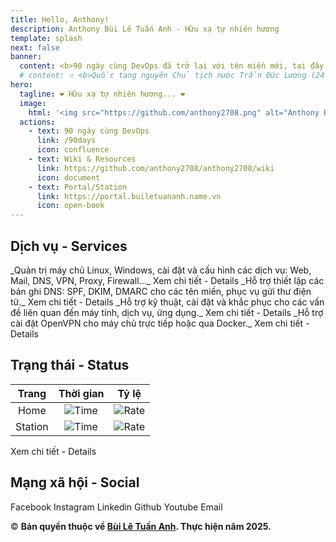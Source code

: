 ```yaml
---
title: Hello, Anthony!
description: Anthony Bùi Lê Tuấn Anh - Hữu xạ tự nhiên hương
template: splash
next: false
banner: 
  content: <b>90 ngày cùng DevOps đã trở lại với tên miền mới, tại đây! 🏡</b>
  # content: ⭐ <b>Quốc tang nguyên Chủ tịch nước Trần Đức Lương (24 - 25/05/2025)</b> ⭐
hero:
  tagline: ❤ Hữu xạ tự nhiên hương... ❤
  image:
    html: '<img src="https://github.com/anthony2708.png" alt="Anthony Bùi Lê Tuấn Anh" style="margin-left: auto; margin-right: auto; border-radius: 50%; width: 250px; height: 250px;"/>'
  actions:
    - text: 90 ngày cùng DevOps
      link: /90days
      icon: confluence
    - text: Wiki & Resources
      link: https://github.com/anthony2708/anthony2708/wiki
      icon: document
    - text: Portal/Station
      link: https://portal.builetuananh.name.vn
      icon: open-book
---
```



## Dịch vụ - Services

<CardGrid>
  <Card title="Quản trị máy chủ - Server Administration" icon="linux">
    _Quản trị máy chủ Linux, Windows, cài đặt và cấu hình các dịch vụ: Web, Mail, DNS, VPN, Proxy, Firewall..._
    <LinkButton href="https://www.fiverr.com/s/zW2qlGe" variant="primary" icon="random">
      Xem chi tiết - Details
    </LinkButton>
  </Card>
  <Card title="Bản ghi thư điện tử - Email DNS" icon="email">
    _Hỗ trợ thiết lập các bản ghi DNS: SPF, DKIM, DMARC cho các tên miền, phục vụ gửi thư điện tử._
    <LinkButton href="https://www.fiverr.com/s/ak82oXW" variant="primary" icon="random">
      Xem chi tiết - Details
    </LinkButton>
  </Card>
  <Card title="Hỗ trợ kỹ thuật - Helpdesk Services" icon="seti:windows">
    _Hỗ trợ kỹ thuật, cài đặt và khắc phục cho các vấn đề liên quan đến máy tính, dịch vụ, ứng dụng._
    <LinkButton href="https://www.fiverr.com/s/kLvNbNw" variant="primary" icon="random">
      Xem chi tiết - Details
    </LinkButton>
  </Card>
  <Card title="OpenVPN" icon="seti:lock">
    _Hỗ trợ cài đặt OpenVPN cho máy chủ trực tiếp hoặc qua Docker._
    <LinkButton href="https://www.fiverr.com/s/WEmxdqQ" variant="primary" icon="random">
      Xem chi tiết - Details
    </LinkButton>
  </Card>
</CardGrid>

## Trạng thái - Status

|   Trang   | Thời gian | Tỷ lệ |
|:---------:|:---------:|-------|
|   Home    |![Time](https://img.shields.io/endpoint?url=https%3A%2F%2Fraw.githubusercontent.com%2Fanthony2708%2Fstatus%2Frefs%2Fheads%2Fmaster%2Fapi%2Fmain-website%2Fresponse-time.json)|![Rate](https://img.shields.io/endpoint?url=https%3A%2F%2Fraw.githubusercontent.com%2Fanthony2708%2Fstatus%2Frefs%2Fheads%2Fmaster%2Fapi%2Fmain-website%2Fuptime.json)|
|  Station  |![Time](https://img.shields.io/endpoint?url=https%3A%2F%2Fraw.githubusercontent.com%2Fanthony2708%2Fstatus%2Frefs%2Fheads%2Fmaster%2Fapi%2Fservice-portal%2Fresponse-time.json)|![Rate](https://img.shields.io/endpoint?url=https%3A%2F%2Fraw.githubusercontent.com%2Fanthony2708%2Fstatus%2Frefs%2Fheads%2Fmaster%2Fapi%2Fservice-portal%2Fuptime.json)|

<LinkButton 
  href="https://status.builetuananh.name.vn"
  variant="primary"
  icon="random">
Xem chi tiết - Details
</LinkButton>

## Mạng xã hội - Social
<LinkButton href="https://facebook.com/buile.tuananh" icon="facebook">Facebook</LinkButton>
<LinkButton href="https://instagram.com/yourlove.anthony2708" icon="instagram">Instagram</LinkButton>
<LinkButton href="https://linkedin.com/in/anthony2708" icon="linkedin">Linkedin</LinkButton>
<LinkButton href="https://github.com/anthony2708" icon="github">Github</LinkButton>
<LinkButton href="https://youtube.com/@yourlove.anthony2708" icon="youtube">Youtube</LinkButton>
<LinkButton href="mailto:builetuananh2708@gmail.com" icon="email">Email</LinkButton>


© **Bản quyền thuộc về [Bùi Lê Tuấn Anh](https://www.builetuananh.name.vn). Thực hiện năm 2025.**